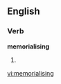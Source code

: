 ==English==

===Verb===
'''memorialising'''

# {{present participle of|[[memorialise]]}}

[[vi:memorialising]]